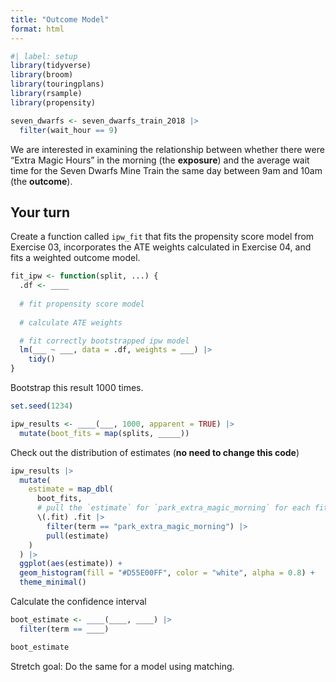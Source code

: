 ```yaml
---
title: "Outcome Model"
format: html
---
```



```r
#| label: setup
library(tidyverse)
library(broom)
library(touringplans)
library(rsample)
library(propensity)

seven_dwarfs <- seven_dwarfs_train_2018 |>
  filter(wait_hour == 9)
```

We are interested in examining the relationship between whether there were "Extra Magic Hours" in the morning (the **exposure**) and the average wait time for the Seven Dwarfs Mine Train the same day between 9am and 10am (the **outcome**).

## Your turn

Create a function called `ipw_fit` that fits the propensity score model from Exercise 03, incorporates the ATE weights calculated in Exercise 04, and fits a weighted outcome model.

```r
fit_ipw <- function(split, ...) { 
  .df <- ____
  
  # fit propensity score model
  
  # calculate ATE weights

  # fit correctly bootstrapped ipw model 
  lm(___ ~ ___, data = .df, weights = ___) |>
    tidy() 
}
```

Bootstrap this result 1000 times.

```r
set.seed(1234)

ipw_results <- ____(___, 1000, apparent = TRUE) |>
  mutate(boot_fits = map(splits, _____)) 
```

Check out the distribution of estimates (**no need to change this code**)

```r
ipw_results |>
  mutate(
    estimate = map_dbl(
      boot_fits,
      # pull the `estimate` for `park_extra_magic_morning` for each fit
      \(.fit) .fit |>
        filter(term == "park_extra_magic_morning") |>
        pull(estimate)
    )
  ) |>
  ggplot(aes(estimate)) +
  geom_histogram(fill = "#D55E00FF", color = "white", alpha = 0.8) + 
  theme_minimal()
```

Calculate the confidence interval

```r
boot_estimate <- ____(____, ____) |>
  filter(term == ____)

boot_estimate
```


Stretch goal: Do the same for a model using matching.
